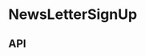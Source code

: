 
# NewsLetterSignUp

<Meta title="Compositions/NewsLetterSignUp" component={NewsLetterSignUp} />

<Preview>
  <Story name="Base component">
    <Podium horizontalPadding="small" verticalPadding="small">
      <NotificationContextProvider>
        <div style={{position: 'relative'}}>
          <NotificationModal
            backgroundColor="#d5d5cc"
            notificationMessage={NotificationModalFixture.notificationMessage}
          />
          <NewsLetterSignUp
            consentErrorMsg={NewsLetterSignUpFixture.consentErrorMsg}
            errorMessage={NewsLetterSignUpFixture.errorMessage}
            onClick={newsLetterSignUpOnClick}
            showTermsConditionsTextBox={knobs.boolean('showTermsConditionsTextBox', true, 'Presentation')}
            subscriptionMessage={NewsLetterSignUpFixture.subscriptionMessage}
            termsAndCondition={NewsLetterSignUpFixture.termsAndCondition}
            termsMessage={NewsLetterSignUpFixture.termsMessage}
            theme={knobs.select('theme', ['dark', 'light'], 'dark', 'Presentation')}
          />
        </div>
      </NotificationContextProvider>
    </Podium>
  </Story>
</Preview>

## API

<Props of={NewsLetterSignUp} />

